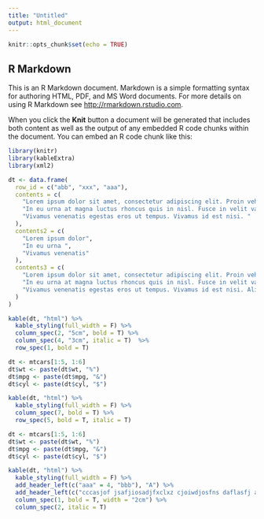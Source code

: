 ```yaml
---
title: "Untitled"
output: html_document
---
```


```r
knitr::opts_chunk$set(echo = TRUE)
```

## R Markdown

This is an R Markdown document. Markdown is a simple formatting syntax for authoring HTML, PDF, and MS Word documents. For more details on using R Markdown see <http://rmarkdown.rstudio.com>.

When you click the **Knit** button a document will be generated that includes both content as well as the output of any embedded R code chunks within the document. You can embed an R code chunk like this:

```r
library(knitr)
library(kableExtra)
library(xml2)

dt <- data.frame(
  row_id = c("abb", "xxx", "aaa"),
  contents = c(
    "Lorem ipsum dolor sit amet, consectetur adipiscing elit. Proin vehicula tempor ex. Morbi malesuada sagittis turpis, at venenatis nisl luctus a. ",
    "In eu urna at magna luctus rhoncus quis in nisl. Fusce in velit varius, posuere risus et, cursus augue. Duis eleifend aliquam ante, a aliquet ex tincidunt in.", 
    "Vivamus venenatis egestas eros ut tempus. Vivamus id est nisi. "
  ),
  contents2 = c(
    "Lorem ipsum dolor",
    "In eu urna ", 
    "Vivamus venenatis"
  ),
  contents3 = c(
    "Lorem ipsum dolor sit amet, consectetur adipiscing elit. Proin vehicula tempor ex. Morbi malesuada sagittis turpis, at venenatis nisl luctus a. ",
    "In eu urna at magna luctus rhoncus quis in nisl. Fusce in velit varius, posuere risus et, cursus augue. Duis eleifend aliquam ante, a aliquet ex tincidunt in. ", 
    "Vivamus venenatis egestas eros ut tempus. Vivamus id est nisi. Aliquam molestie erat et sollicitudin venenatis. In ac lacus at velit scelerisque mattis. "
  )
)

kable(dt, "html") %>%
  kable_styling(full_width = F) %>%
  column_spec(2, "5cm", bold = T) %>%
  column_spec(4, "3cm", italic = T)  %>%
  row_spec(1, bold = T)
```

```r
dt <- mtcars[1:5, 1:6]
dt$wt <- paste(dt$wt, "%")
dt$mpg <- paste(dt$mpg, "&")
dt$cyl <- paste(dt$cyl, "$")

kable(dt, "html") %>%
  kable_styling(full_width = F) %>%
  column_spec(7, bold = T) %>%
  row_spec(5, bold = T, italic = T)
```

```r
dt <- mtcars[1:5, 1:6]
dt$wt <- paste(dt$wt, "%")
dt$mpg <- paste(dt$mpg, "&")
dt$cyl <- paste(dt$cyl, "$")

kable(dt, "html") %>%
  kable_styling(full_width = F) %>%
  add_header_left(c("aaa" = 4, "bbb"), "A") %>%
  add_header_left(c("cccasjof jsafjiosadjfxclxz cjoiwdjosfns daflasfj asiofjsdfio" = 2, "ddd" = 3), "B") %>%
  column_spec(1, bold = T, width = "2cm") %>%
  column_spec(2, italic = T)
```
